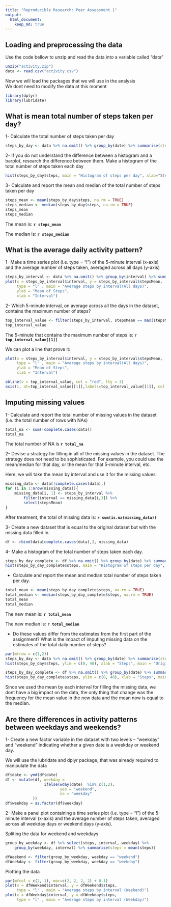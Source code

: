 ```yaml
---
title: "Reproducible Research: Peer Assessment 1"
output: 
  html_document:
    keep_md: true
---
```



## Loading and preprocessing the data

Use the code bellow to unzip and read the data into a variable called "data"
```r
unzip("activity.zip")
data <- read.csv("activity.csv")
```

Now we will load the packages that we will use in the analysis  
We dont need to modify the data at this moment
```r
library(dplyr)
library(lubridate)
```

## What is mean total number of steps taken per day?

1- Calculate the total number of steps taken per day
```r
steps_by_day <- data %>% na.omit() %>% group_by(date) %>% summarise(steps = sum(steps))
```

2- If you do not understand the difference between a histogram and a barplot, research the difference between them. Make a histogram of the total number of steps taken each day
```r
hist(steps_by_day$steps, main = "Histogram of steps per day", xlab="Steps")
```

3- Calculate and report the mean and median of the total number of steps taken per day  

```r
steps_mean <- mean(steps_by_day$steps, na.rm = TRUE)
steps_median <- median(steps_by_day$steps, na.rm = TRUE)
steps_mean
steps_median
```
The mean is: **`r steps_mean`**

The median is: **`r steps_median`**  

## What is the average daily activity pattern?

1- Make a time series plot (i.e. type = "l") of the 5-minute interval (x-axis) and the average number of steps taken, averaged across all days (y-axis)
```r
steps_by_interval <- data %>% na.omit() %>% group_by(interval) %>% summarise(stepsMean = mean(steps))
plot(x = steps_by_interval$interval, y = steps_by_interval$stepsMean, 
     type = "l" , main = "Average steps by interval(All days)",
     ylab = "Mean of Steps",
     xlab = "Interval")
```

2- Which 5-minute interval, on average across all the days in the dataset, contains the maximum number of steps?
```r
top_interval_value <- filter(steps_by_interval, stepsMean == max(stepsMean)) %>% select(interval)
top_interval_value
```

The 5-minute that contains the maximum number of steps is: **`r top_interval_value[[1]]`**  

We can plot a line that prove it:
```r
plot(x = steps_by_interval$interval, y = steps_by_interval$stepsMean, 
     type = "l" , main = "Average steps by interval(All days)",
     ylab = "Mean of Steps",
     xlab = "Interval")

abline(v = top_interval_value, col = "red", lty = 3)
axis(1, at=top_interval_value[[1]],labels=top_interval_value[[1]], col.axis="red", cex.axis=0.7, tck=-.03)
```

## Imputing missing values

1- Calculate and report the total number of missing values in the dataset (i.e. the total number of rows with NAs)
```r
total_na <- sum(!complete.cases(data))
total_na
```
    
The total number of NA is **`r total_na`**

2- Devise a strategy for filling in all of the missing values in the dataset. The strategy does not need to be sophisticated. For example, you could use the mean/median for that day, or the mean for that 5-minute interval, etc.

Here, we will take the mean by interval and use it for the missing values
```r
missing_data <- data[!complete.cases(data),]
for (i in 1:nrow(missing_data)){
    missing_data[i, 1] <- steps_by_interval %>% 
        filter(interval == missing_data[i,3]) %>% 
        select(stepsMean)    
}
```
    
After treatment, the total of missing data is: **`r sum(is.na(missing_data))`**

3- Create a new dataset that is equal to the original dataset but with the missing data filled in.
```r
df <- rbind(data[complete.cases(data),], missing_data)
```

4- Make a histogram of the total number of steps taken each day.

```r
steps_by_day_complete <- df %>% na.omit() %>% group_by(date) %>% summarise(steps = sum(steps))
hist(steps_by_day_complete$steps, main = "Histogram of steps per day", xlab="Steps")
```

* Calculate and report the mean and median total number of steps taken per day. 

```r
total_mean <- mean(steps_by_day_complete$steps, na.rm = TRUE)
total_median <- median(steps_by_day_complete$steps, na.rm = TRUE)
total_mean
total_median
```

The new mean is: **`r total_mean`** 

The new median is: **`r total_median`**  

* Do these values differ from the estimates from the first part of the assignment? What is the impact of imputing missing data on the estimates of the total daily number of steps?

```r
par(mfrow = c(1,2))
steps_by_day <- data %>% na.omit() %>% group_by(date) %>% summarise(steps = sum(steps))
hist(steps_by_day$steps, ylim = c(0, 40), xlab = "Steps", main = "Original values")

steps_by_day_complete <- df %>% na.omit() %>% group_by(date) %>% summarise(steps = sum(steps))
hist(steps_by_day_complete$steps, ylim = c(0, 40), xlab = "Steps", main = "Replaced NAs")
```

Since we used the mean by each interval for filling the missing data, we dont have a big impact on the data, the only thing that change was the frequency for the mean value in the new data and the mean now is equal to the median.

## Are there differences in activity patterns between weekdays and weekends?

1- Create a new factor variable in the dataset with two levels – “weekday” and “weekend” indicating whether a given date is a weekday or weekend day.

We will use the lubridate and dplyr package, that was already required to manipulate the data
    
```r
df$date <- ymd(df$date)
df <- mutate(df, weekday = 
                 ifelse(wday(date)  %in% c(1,2), 
                        yes = "weekend", 
                        no = "weekday"
            ))
df$weekday = as.factor(df$weekday)
```

2- Make a panel plot containing a time series plot (i.e. type = "l") of the 5-minute interval (x-axis) and the average number of steps taken, averaged across all weekday days or weekend days (y-axis).

Spliting the data for weekend and weekdays
```r
group_by_weekday <- df %>% select(steps, interval, weekday) %>% 
    group_by(weekday, interval) %>% summarise(steps = mean(steps))

dfWeekend <- filter(group_by_weekday, weekday == "weekend")
dfWeekday <- filter(group_by_weekday, weekday == "weekday")
```
    
Plotting the data
```r
par(mfcol = c(2, 1), mar=c(2, 2, 2, 2) + 0.1)
plot(x = dfWeekend$interval, y = dfWeekend$steps, 
     type = "l" , main = "Average steps by interval (Weekend)")
plot(x = dfWeekday$interval, y = dfWeekday$steps, 
     type = "l" , main = "Average steps by interval (Weekday)")
```